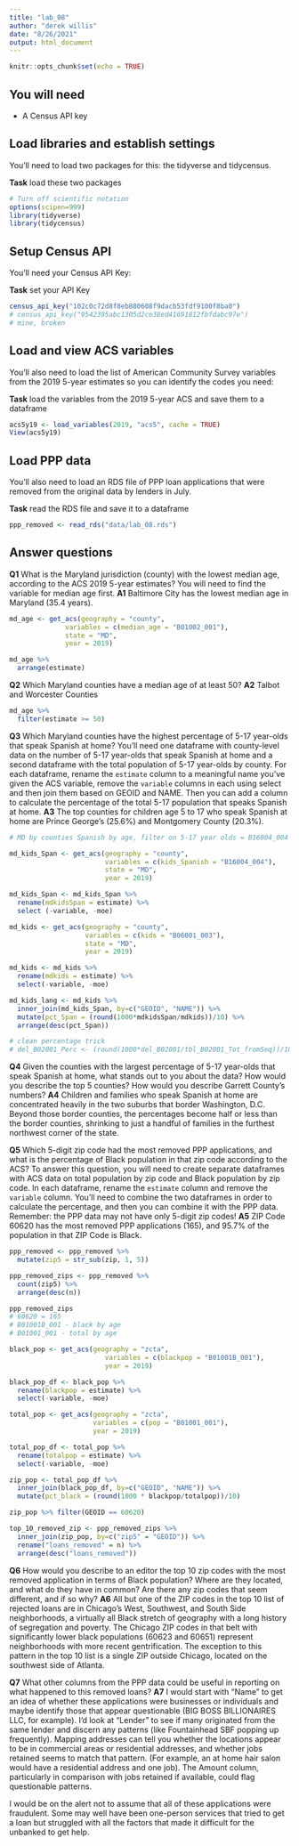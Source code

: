 ```yaml
---
title: "lab_08"
author: "derek willis"
date: "8/26/2021"
output: html_document
---
```


```r
knitr::opts_chunk$set(echo = TRUE)
```

## You will need

* A Census API key

## Load libraries and establish settings

You'll need to load two packages for this: the tidyverse and tidycensus.

**Task** load these two packages

```r
# Turn off scientific notation
options(scipen=999)
library(tidyverse)
library(tidycensus)
```

## Setup Census API

You'll need your Census API Key:

**Task** set your API Key

```r
census_api_key("102c0c72d8f8eb880608f9dacb53fdf9100f8ba0")
# census_api_key("9542395abc1305d2ce38ed41691812fbfdabc97e")
# mine, broken
```

## Load and view ACS variables

You'll also need to load the list of American Community Survey variables from the 2019 5-year estimates so you can identify the codes you need:

**Task** load the variables from the 2019 5-year ACS and save them to a dataframe

```r
acs5y19 <- load_variables(2019, "acs5", cache = TRUE)
View(acs5y19)
```

## Load PPP data

You'll also need to load an RDS file of PPP loan applications that were removed from the original data by lenders in July.

**Task** read the RDS file and save it to a dataframe

```r
ppp_removed <- read_rds("data/lab_08.rds")
```

## Answer questions

**Q1** What is the Maryland jurisdiction (county) with the lowest median age, according to the ACS 2019 5-year estimates? You will need to find the variable for median age first.
**A1** Baltimore City has the lowest median age in Maryland (35.4 years).

```r
md_age <- get_acs(geography = "county",
              variables = c(median_age = "B01002_001"),
              state = "MD",
              year = 2019)

md_age %>%
  arrange(estimate)

```

**Q2** Which Maryland counties have a median age of at least 50?
**A2** Talbot and Worcester Counties

```r
md_age %>%
  filter(estimate >= 50)

```

**Q3** Which Maryland counties have the highest percentage of 5-17 year-olds that speak Spanish at home? You'll need one dataframe with county-level data on the number of 5-17 year-olds that speak Spanish at home and a second dataframe with the total population of 5-17 year-olds by county. For each dataframe, rename the `estimate` column to a meaningful name you've given the ACS variable, remove the `variable` columns in each using select and then join them based on GEOID and NAME. Then you can add a column to calculate the percentage of the total 5-17 population that speaks Spanish at home.
**A3** The top counties for children age 5 to 17 who speak Spanish at home are Prince George's (25.6%) and Montgomery County (20.3%).

```r
# MD by counties Spanish by age, filter on 5-17 year olds = B16004_004

md_kids_Span <- get_acs(geography = "county",
                        variables = c(kids_Spanish = "B16004_004"),
                        state = "MD",
                        year = 2019)

md_kids_Span <- md_kids_Span %>%
  rename(mdkidsSpan = estimate) %>%
  select (-variable, -moe)

md_kids <- get_acs(geography = "county",
                   variables = c(kids = "B06001_003"),
                   state = "MD",
                   year = 2019)

md_kids <- md_kids %>%
  rename(mdkids = estimate) %>%
  select(-variable, -moe)

md_kids_lang <- md_kids %>%
  inner_join(md_kids_Span, by=c("GEOID", "NAME")) %>% 
  mutate(pct_Span = (round(1000*mdkidsSpan/mdkids))/10) %>%
  arrange(desc(pct_Span))

# clean percentage trick 
# del_B02001_Perc <- (round(1000*del_B02001/tbl_B02001_Tot_fromSeq))/10           
```

**Q4** Given the counties with the largest percentage of 5-17 year-olds that speak Spanish at home, what stands out to you about the data? How would you describe the top 5 counties? How would you describe Garrett County's numbers?
**A4** Children and families who speak Spanish at home are concentrated heavily in the two suburbs that border Washington, D.C. Beyond those border counties, the percentages become half or less than the border counties, shrinking to just a handful of families in the furthest northwest corner of the state.

**Q5** Which 5-digit zip code had the most removed PPP applications, and what is the percentage of Black population in that zip code according to the ACS? To answer this question, you will need to create separate dataframes with ACS data on total population by zip code and Black population by zip code. In each dataframe, rename the `estimate` column and remove the `variable` column. You'll need to combine the two dataframes in order to calculate the percentage, and then you can combine it with the PPP data. Remember: the PPP data may not have only 5-digit zip codes!
**A5** ZIP Code 60620 has the most removed PPP applications (165), and 95.7% of the population in that ZIP Code is Black. 

```r
ppp_removed <- ppp_removed %>% 
  mutate(zip5 = str_sub(zip, 1, 5))

ppp_removed_zips <- ppp_removed %>%
  count(zip5) %>%
  arrange(desc(n))

ppp_removed_zips
# 60620 = 165
# B01001B_001 - black by age
# B01001_001 - total by age

black_pop <- get_acs(geography = "zcta",
                        variables = c(blackpop = "B01001B_001"),
                        year = 2019)

black_pop_df <- black_pop %>%
  rename(blackpop = estimate) %>%
  select(-variable, -moe)

total_pop <- get_acs(geography = "zcta",
                     variables = c(pop = "B01001_001"),
                     year = 2019)

total_pop_df <- total_pop %>%
  rename(totalpop = estimate) %>%
  select(-variable, -moe)

zip_pop <- total_pop_df %>%
  inner_join(black_pop_df, by=c("GEOID", "NAME")) %>%
  mutate(pct_black = (round(1000 * blackpop/totalpop))/10)

zip_pop %>% filter(GEOID == 60620)

top_10_removed_zip <- ppp_removed_zips %>%
  inner_join(zip_pop, by=c("zip5" = "GEOID")) %>%
  rename("loans_removed" = n) %>%
  arrange(desc("loans_removed")) 

```

**Q6** How would you describe to an editor the top 10 zip codes with the most removed application in terms of Black population? Where are they located, and what do they have in common? Are there any zip codes that seem different, and if so why? 
**A6** All but one of the ZIP codes in the top 10 list of rejected loans are in Chicago's West, Southwest, and South Side neighborhoods, a virtually all Black stretch of geography with a long history of segregation and poverty. The Chicago ZIP codes in that belt with significantly lower black populations (60623 and 60651) represent neighborhoods with more recent gentrification. The exception to this pattern in the top 10 list is a single ZIP outside Chicago, located on the southwest side of Atlanta.    

**Q7** What other columns from the PPP data could be useful in reporting on what happened to this removed loans?
**A7** I would start with "Name" to get an idea of whether these applications were businesses or individuals and maybe identify those that appear questionable (BIG BOSS BILLIONAIRES LLC, for example). I'd look at "Lender" to see if many originated from the same lender and discern any patterns (like Fountainhead SBF popping up frequently). Mapping addresses can tell you whether the locations appear to be in commercial areas or residential addresses, and whether jobs retained seems to match that pattern. (For example, an at home hair salon would have a residential address and one job). The Amount column, particularly in comparison with jobs retained if available, could flag questionable patterns.

I would be on the alert not to assume that all of these applications were fraudulent. Some may well have been one-person services that tried to get a loan but struggled with all the factors that made it difficult for the unbanked to get help. 

